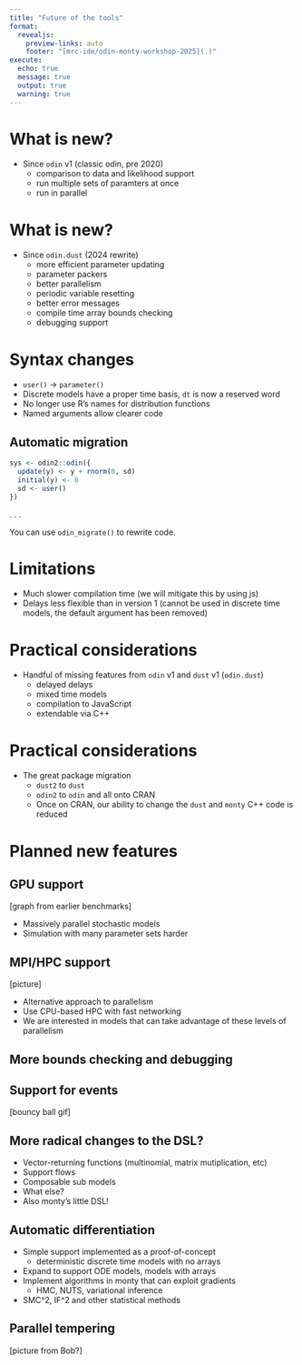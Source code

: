 ```yaml
---
title: "Future of the tools"
format:
  revealjs:
    preview-links: auto
    footer: "[mrc-ide/odin-monty-workshop-2025](.)"
execute:
  echo: true
  message: true
  output: true
  warning: true
---
```


# What is new?

* Since `odin` v1 (classic odin, pre 2020)
  - comparison to data and likelihood support
  - run multiple sets of paramters at once
  - run in parallel

# What is new?

* Since `odin.dust` (2024 rewrite)
  - more efficient parameter updating
  - parameter packers
  - better parallelism
  - periodic variable resetting
  - better error messages
  - compile time array bounds checking
  - debugging support

# Syntax changes

* `user()` -> `parameter()`
* Discrete models have a proper time basis, `dt` is now a reserved word
* No longer use R's names for distribution functions
* Named arguments allow clearer code

## Automatic migration

```r
sys <- odin2::odin({
  update(y) <- y + rnorm(0, sd)
  initial(y) <- 0
  sd <- user()
})
```

. . .

You can use `odin_migrate()` to rewrite code.

# Limitations

* Much slower compilation time (we will mitigate this by using js)
* Delays less flexible than in version 1 (cannot be used in discrete time models, the default argument has been removed)

# Practical considerations

* Handful of missing features from `odin` v1 and `dust` v1 (`odin.dust`)
  - delayed delays
  - mixed time models
  - compilation to JavaScript
  - extendable via C++

# Practical considerations

* The great package migration
  - `dust2` to `dust`
  - `odin2` to `odin` and all onto CRAN
  - Once on CRAN, our ability to change the `dust` and `monty` C++ code is reduced

# Planned new features

## GPU support

[graph from earlier benchmarks]

* Massively parallel stochastic models
* Simulation with many parameter sets harder

## MPI/HPC support

[picture]

* Alternative approach to parallelism
* Use CPU-based HPC with fast networking
* We are interested in models that can take advantage of these levels of parallelism

## More bounds checking and debugging

## Support for events

[bouncy ball gif]

## More radical changes to the DSL?

* Vector-returning functions (multinomial, matrix mutiplication, etc)
* Support flows
* Composable sub models
* What else?
* Also monty's little DSL!

## Automatic differentiation

* Simple support implemented as a proof-of-concept
  - deterministic discrete time models with no arrays
* Expand to support ODE models, models with arrays
* Implement algorithms in monty that can exploit gradients
  - HMC, NUTS, variational inference

* SMC^2, IF^2 and other statistical methods

## Parallel tempering

[picture from Bob?]
